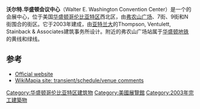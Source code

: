 {{Infobox convention center
| name             =沃尔特华盛顿会议中心
| image            = [[Image:Washington,_D.C._Convention_Center.JPG|250px]]
| address          = 西北区弗农山坊801号
| location         = [[华盛顿哥伦比亚特区|华盛顿哥伦比亚特区]]
| coordinates      = {{coord|38.9051|-77.023}}
| opened           = 2003
| total_space      = {{convert|2300000|sqft|abbr=on}}
| exhibit          = {{convert|703000|sqft|abbr=on}}
| breakout         = 77 间
| publictransit    =弗农山广场站
| website          = {{URL|http://www.dcconvention.com}}
}}
'''沃尔特.华盛顿会议中心'''（Walter E. Washington Convention Center）是一个{{convert|2300000|sqft|m2|adj=on}}的会展中心，位于美国[[华盛顿哥伦比亚特区|华盛顿哥伦比亚特区]]西北区，由[[弗农山广场|弗农山广场]]、7街、9街和N 街围合的街区。它于2003年建成，由[[亚特兰大|亚特兰大]]的Thompson, Ventulett, Stainback & Associates建筑事务所设计。附近的弗农山广场站属于[[华盛顿地铁|华盛顿地铁]]的黄线和绿线。

== 参考 ==
{{reflist}}
* [http://www.dcconvention.com Official website] {{Wayback|url=http://www.dcconvention.com/ |date=20201029232139 }}
* [http://wikimapia.org/#lang=en&lat=38.905027&lon=-77.022872&z=15&m=b&v=8&tag=46520&show=/2995 WikiMapia site: transient/schedule/venue comments] {{WebCite|url=https://www.webcitation.org/61CZ2O6Sc?url=http://wikimapia.org/#lang=en&lat=38.905027&lon=-77.022872&z=15&m=b&v=8&tag=46520&show=/2995 |date=20110825123910 |dateformat=iso }}
{{coord|38.9051|-77.023|display=title|type:landmark_region:US-DC}}
[[Category:华盛顿哥伦比亚特区建筑物|Category:华盛顿哥伦比亚特区建筑物]]
[[Category:美國展覽館|Category:美國展覽館]]
[[Category:2003年完工建築物|Category:2003年完工建築物]]